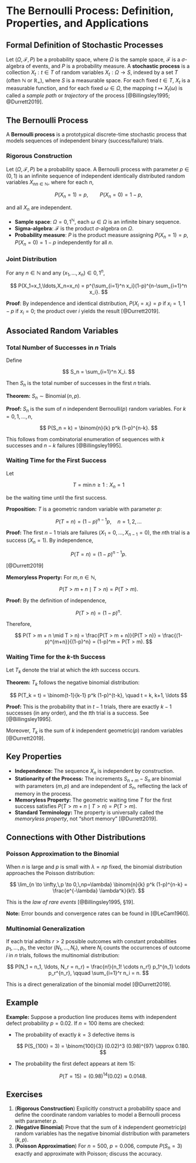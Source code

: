 # The Bernoulli Process: Definition, Properties, and Applications

## Formal Definition of Stochastic Processes

Let $(\Omega, \mathcal{F}, P)$ be a probability space, where $\Omega$ is the sample space, $\mathcal{F}$ is a $\sigma$-algebra of events, and $P$ is a probability measure. A **stochastic process** is a collection ${X_t : t \in T}$ of random variables $X_t: \Omega \to S$, indexed by a set $T$ (often $\mathbb{N}$ or $\mathbb{R}_+$), where $S$ is a measurable space. For each fixed $t \in T$, $X_t$ is a measurable function, and for each fixed $\omega \in \Omega$, the mapping $t \mapsto X_t(\omega)$ is called a *sample path* or *trajectory* of the process [@Billingsley1995; @Durrett2019].

## The Bernoulli Process

A **Bernoulli process** is a prototypical discrete-time stochastic process that models sequences of independent binary (success/failure) trials.

### Rigorous Construction

Let $(\Omega, \mathcal{F}, P)$ be a probability space. A Bernoulli process with parameter $p \in (0,1)$ is an infinite sequence of independent identically distributed random variables ${X_n}_{n \in \mathbb{N}}$, where for each $n$,

$$
P(X_n = 1) = p, \qquad P(X_n = 0) = 1-p,
$$

and all $X_n$ are independent.

* **Sample space**: $\Omega = {0,1}^{\mathbb{N}}$, each $\omega \in \Omega$ is an infinite binary sequence.
* **Sigma-algebra**: $\mathcal{F}$ is the product $\sigma$-algebra on $\Omega$.
* **Probability measure**: $P$ is the product measure assigning $P(X_n=1)=p$, $P(X_n=0)=1-p$ independently for all $n$.

### Joint Distribution

For any $n\in\mathbb{N}$ and any $(x_1,\ldots,x_n)\in{0,1}^n$,

$$
P(X_1=x_1,\ldots,X_n=x_n) = p^{\sum_{i=1}^n x_i}(1-p)^{n-\sum_{i=1}^n x_i}.
$$

**Proof**: By independence and identical distribution, $P(X_i = x_i) = p$ if $x_i=1$, $1-p$ if $x_i=0$; the product over $i$ yields the result [@Durrett2019].

## Associated Random Variables

### Total Number of Successes in $n$ Trials

Define

$$
S_n = \sum_{i=1}^n X_i.
$$

Then $S_n$ is the total number of successes in the first $n$ trials.

**Theorem:** $S_n \sim \operatorname{Binomial}(n,p)$.

**Proof:** $S_n$ is the sum of $n$ independent Bernoulli$(p)$ random variables. For $k=0,1,\ldots,n$,

$$
P(S_n = k) = \binom{n}{k} p^k (1-p)^{n-k}.
$$

This follows from combinatorial enumeration of sequences with $k$ successes and $n-k$ failures [@Billingsley1995].

### Waiting Time for the First Success

Let

$$
T = \min { n \geq 1 : X_n = 1 }
$$

be the waiting time until the first success.

**Proposition:** $T$ is a geometric random variable with parameter $p$:

$$
P(T = n) = (1-p)^{n-1}p, \quad n=1,2,\ldots
$$

**Proof:** The first $n-1$ trials are failures ($X_1=0,\ldots,X_{n-1}=0$), the $n$th trial is a success ($X_n=1$). By independence,

$$
P(T = n) = (1-p)^{n-1}p.
$$

[@Durrett2019]

**Memoryless Property:** For $m, n \in \mathbb{N}$,

$$
P(T > m + n \mid T > n) = P(T > m).
$$

**Proof:** By the definition of independence,

$$
P(T > n) = (1-p)^n.
$$

Therefore,

$$
P(T > m + n \mid T > n) = \frac{P(T > m + n)}{P(T > n)} = \frac{(1-p)^{m+n}}{(1-p)^n} = (1-p)^m = P(T > m).
$$

### Waiting Time for the $k$-th Success

Let $T_k$ denote the trial at which the $k$th success occurs.

**Theorem:** $T_k$ follows the negative binomial distribution:

$$
P(T_k = t) = \binom{t-1}{k-1} p^k (1-p)^{t-k}, \quad t = k, k+1, \ldots
$$

**Proof:** This is the probability that in $t-1$ trials, there are exactly $k-1$ successes (in any order), and the $t$th trial is a success. See [@Billingsley1995].

Moreover, $T_k$ is the sum of $k$ independent geometric$(p)$ random variables [@Durrett2019].

## Key Properties

* **Independence:** The sequence ${X_n}$ is independent by construction.
* **Stationarity of the Process:** The increments $S_{n+m} - S_n$ are binomial with parameters $(m,p)$ and are independent of $S_n$, reflecting the lack of memory in the process.
* **Memoryless Property:** The geometric waiting time $T$ for the first success satisfies $P(T > m + n \mid T > n) = P(T > m)$.
* **Standard Terminology:** The property is universally called the *memoryless property*, not "short memory" [@Durrett2019].

## Connections with Other Distributions

### Poisson Approximation to the Binomial

When $n$ is large and $p$ is small with $\lambda = np$ fixed, the binomial distribution approaches the Poisson distribution:

$$
\lim_{n \to \infty,\,p \to 0,\,np=\lambda} \binom{n}{k} p^k (1-p)^{n-k} = \frac{e^{-\lambda} \lambda^k}{k!}.
$$

This is the *law of rare events* [@Billingsley1995, §19].

**Note:** Error bounds and convergence rates can be found in [@LeCam1960].

### Multinomial Generalization

If each trial admits $r>2$ possible outcomes with constant probabilities $p_1, \ldots, p_r$, the vector $(N_1,\ldots,N_r)$, where $N_i$ counts the occurrences of outcome $i$ in $n$ trials, follows the multinomial distribution:

$$
P(N_1 = n_1, \ldots, N_r = n_r) = \frac{n!}{n_1! \cdots n_r!} p_1^{n_1} \cdots p_r^{n_r}, \qquad \sum_{i=1}^r n_i = n.
$$

This is a direct generalization of the binomial model [@Durrett2019].

## Example

**Example:** Suppose a production line produces items with independent defect probability $p=0.02$. If $n=100$ items are checked:

* The probability of exactly $k=3$ defective items is

  $$
  P(S_{100} = 3) = \binom{100}{3} (0.02)^3 (0.98)^{97} \approx 0.180.
  $$
* The probability the first defect appears at item 15:

  $$
  P(T = 15) = (0.98)^{14} (0.02) \approx 0.0148.
  $$

## Exercises

1. (**Rigorous Construction**) Explicitly construct a probability space and define the coordinate random variables to model a Bernoulli process with parameter $p$.
2. (**Negative Binomial**) Prove that the sum of $k$ independent geometric$(p)$ random variables has the negative binomial distribution with parameters $(k, p)$.
3. (**Poisson Approximation**) For $n=500$, $p=0.006$, compute $P(S_{n}=3)$ exactly and approximate with Poisson; discuss the accuracy.

